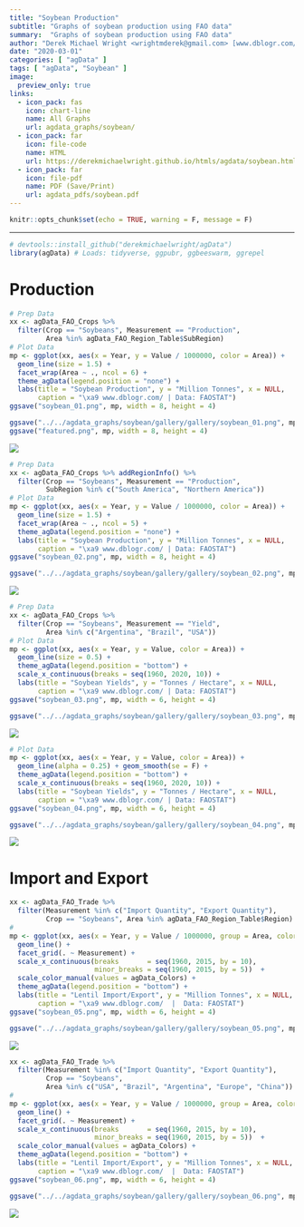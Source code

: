 ```yaml
---
title: "Soybean Production"
subtitle: "Graphs of soybean production using FAO data"
summary:  "Graphs of soybean production using FAO data"
author: "Derek Michael Wright <wrightmderek@gmail.com> [www.dblogr.com/](https://dblogr.netlify.com/)"
date: "2020-03-01"
categories: [ "agData" ]
tags: [ "agData", "Soybean" ]
image:
  preview_only: true
links:
  - icon_pack: fas
    icon: chart-line
    name: All Graphs
    url: agdata_graphs/soybean/
  - icon_pack: far
    icon: file-code
    name: HTML
    url: https://derekmichaelwright.github.io/htmls/agdata/soybean.html
  - icon_pack: far
    icon: file-pdf
    name: PDF (Save/Print)
    url: agdata_pdfs/soybean.pdf
---
```


```r
knitr::opts_chunk$set(echo = TRUE, warning = F, message = F)
```

---

```r
# devtools::install_github("derekmichaelwright/agData")
library(agData) # Loads: tidyverse, ggpubr, ggbeeswarm, ggrepel
```

\pagebreak

# Production

```r
# Prep Data
xx <- agData_FAO_Crops %>% 
  filter(Crop == "Soybeans", Measurement == "Production",
         Area %in% agData_FAO_Region_Table$SubRegion) 
# Plot Data
mp <- ggplot(xx, aes(x = Year, y = Value / 1000000, color = Area)) + 
  geom_line(size = 1.5) + 
  facet_wrap(Area ~ ., ncol = 6) +
  theme_agData(legend.position = "none") +
  labs(title = "Soybean Production", y = "Million Tonnes", x = NULL,
       caption = "\xa9 www.dblogr.com/ | Data: FAOSTAT")
ggsave("soybean_01.png", mp, width = 8, height = 4)
```

```r
ggsave("../../agdata_graphs/soybean/gallery/gallery/soybean_01.png", mp, width = 8, height = 4)
ggsave("featured.png", mp, width = 8, height = 4)
```

![](soybean_01.png)

\pagebreak

```r
# Prep Data
xx <- agData_FAO_Crops %>% addRegionInfo() %>%
  filter(Crop == "Soybeans", Measurement == "Production",
         SubRegion %in% c("South America", "Northern America")) 
# Plot Data
mp <- ggplot(xx, aes(x = Year, y = Value / 1000000, color = Area)) + 
  geom_line(size = 1.5) + 
  facet_wrap(Area ~ ., ncol = 5) +
  theme_agData(legend.position = "none") +
  labs(title = "Soybean Production", y = "Million Tonnes", x = NULL,
       caption = "\xa9 www.dblogr.com/ | Data: FAOSTAT")
ggsave("soybean_02.png", mp, width = 8, height = 4)
```

```r
ggsave("../../agdata_graphs/soybean/gallery/gallery/soybean_02.png", mp, width = 8, height = 4)
```

![](soybean_02.png)

\pagebreak

```r
# Prep Data
xx <- agData_FAO_Crops %>% 
  filter(Crop == "Soybeans", Measurement == "Yield",
         Area %in% c("Argentina", "Brazil", "USA")) 
# Plot Data
mp <- ggplot(xx, aes(x = Year, y = Value, color = Area)) + 
  geom_line(size = 0.5) + 
  theme_agData(legend.position = "bottom") +
  scale_x_continuous(breaks = seq(1960, 2020, 10)) +
  labs(title = "Soybean Yields", y = "Tonnes / Hectare", x = NULL,
       caption = "\xa9 www.dblogr.com/ | Data: FAOSTAT")
ggsave("soybean_03.png", mp, width = 6, height = 4)
```

```r
ggsave("../../agdata_graphs/soybean/gallery/gallery/soybean_03.png", mp, width = 6, height = 4)
```

![](soybean_03.png)

\pagebreak

```r
# Plot Data
mp <- ggplot(xx, aes(x = Year, y = Value, color = Area)) + 
  geom_line(alpha = 0.25) + geom_smooth(se = F) + 
  theme_agData(legend.position = "bottom") +
  scale_x_continuous(breaks = seq(1960, 2020, 10)) +
  labs(title = "Soybean Yields", y = "Tonnes / Hectare", x = NULL,
       caption = "\xa9 www.dblogr.com/ | Data: FAOSTAT")
ggsave("soybean_04.png", mp, width = 6, height = 4)
```

```r
ggsave("../../agdata_graphs/soybean/gallery/gallery/soybean_04.png", mp, width = 6, height = 4)
```

![](soybean_04.png)

\pagebreak

# Import and Export

```r
xx <- agData_FAO_Trade %>%
  filter(Measurement %in% c("Import Quantity", "Export Quantity"),
         Crop == "Soybeans", Area %in% agData_FAO_Region_Table$Region)
#
mp <- ggplot(xx, aes(x = Year, y = Value / 1000000, group = Area, color = Area)) + 
  geom_line() + 
  facet_grid(. ~ Measurement) +
  scale_x_continuous(breaks       = seq(1960, 2015, by = 10),
                     minor_breaks = seq(1960, 2015, by = 5))  +
  scale_color_manual(values = agData_Colors) +
  theme_agData(legend.position = "bottom") + 
  labs(title = "Lentil Import/Export", y = "Million Tonnes", x = NULL,
       caption = "\xa9 www.dblogr.com/  |  Data: FAOSTAT")
ggsave("soybean_05.png", mp, width = 6, height = 4)
```

```r
ggsave("../../agdata_graphs/soybean/gallery/gallery/soybean_05.png", mp, width = 6, height = 4)
```

![](soybean_05.png)

\pagebreak

```r
xx <- agData_FAO_Trade %>%
  filter(Measurement %in% c("Import Quantity", "Export Quantity"),
         Crop == "Soybeans", 
         Area %in% c("USA", "Brazil", "Argentina", "Europe", "China"))
#
mp <- ggplot(xx, aes(x = Year, y = Value / 1000000, group = Area, color = Area)) + 
  geom_line() + 
  facet_grid(. ~ Measurement) +
  scale_x_continuous(breaks       = seq(1960, 2015, by = 10),
                     minor_breaks = seq(1960, 2015, by = 5))  +
  scale_color_manual(values = agData_Colors) +
  theme_agData(legend.position = "bottom") + 
  labs(title = "Lentil Import/Export", y = "Million Tonnes", x = NULL,
       caption = "\xa9 www.dblogr.com/  |  Data: FAOSTAT")
ggsave("soybean_06.png", mp, width = 6, height = 4)
```

```r
ggsave("../../agdata_graphs/soybean/gallery/gallery/soybean_06.png", mp, width = 6, height = 4)
```

![](soybean_06.png)
